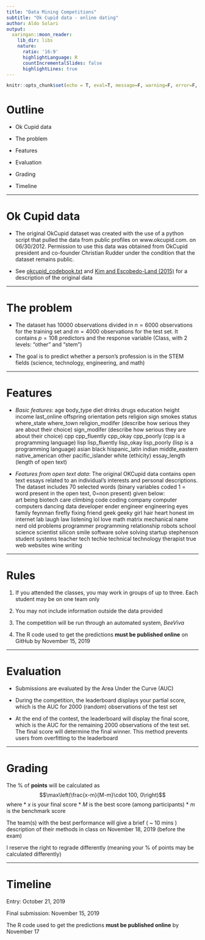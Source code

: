 ```yaml
---
title: "Data Mining Competitions"
subtitle: "Ok Cupid data - online dating"
author: Aldo Solari
output:
  xaringan::moon_reader:
    lib_dir: libs
    nature:
      ratio: '16:9'
      highlightLanguage: R
      countIncrementalSlides: false
      highlightLines: true   
---
```


```r
knitr::opts_chunk$set(echo = T, eval=T, message=F, warning=F, error=F, comment=NA, cache=F)
```

# Outline

* Ok Cupid data

* The problem

* Features

* Evaluation

* Grading

* Timeline


---

# Ok Cupid data

* The original OkCupid dataset was created with the use of a python script that pulled the data from public profiles on www.okcupid.com. on 06/30/2012. Permission to use this data was obtained from OkCupid president and co-founder Christian Rudder under the condition that the dataset remains public.


* See [okcupid_codebook.txt](https://github.com/rudeboybert/JSE_OkCupid/blob/master/okcupid_codebook.txt) and  [Kim and Escobedo-Land (2015)](https://github.com/rudeboybert/JSE_OkCupid/blob/master/JSE.pdf) for a description of the original data

---

# The problem

* The dataset has 10000 observations divided in $n=6000$ observations for the training set and $m=4000$ observations for the test set. It contains $p=108$ predictors and the response variable (Class, with 2 levels: "other" and "stem")

* The goal is to predict whether a person's profession is in the STEM fields (science, technology, engineering, and math)

---

# Features

* *Basic features*:
age body_type diet drinks drugs education height income last_online offspring orientation pets religion sign smokes status where_state where_town religion_modifer (describe how serious they are about their choice) sign_modifer (describe how serious they are about their choice)
cpp cpp_fluently cpp_okay cpp_poorly (cpp is a programming language) lisp lisp_fluently lisp_okay lisp_poorly (lisp is a programming language) asian black hispanic_latin indian middle_eastern native_american other pacific_islander white (ethicity) essay_length (length of open text)

* *Features from open text data*:
The original OKCupid data contains open text essays related to an individual’s interests and personal descriptions. The dataset includes 70 selected words (binary variables coded 1 = word present in the open text, 0=non present) given below: <br>
art being biotech care climbing code coding company computer computers dancing data developer ender engineer engineering eyes family feynman firefly fixing friend geek geeky girl hair heart honest im internet lab laugh law listening lol love math matrix mechanical name nerd old problems programmer programming relationship robots school science scientist silicon smile software solve solving startup stephenson student systems teacher tech techie technical technology therapist true web websites wine writing

---

# Rules

1. If you attended the classes, you may work in groups of up to three. Each student may be on one team only

2. You may not include information outside the data provided

3. The competition will be run through an automated system, *BeeViva*

4. The R code used to get the predictions __must be published online__ on GitHub by November 15, 2019

---

# Evaluation

* Submissions are evaluated by the Area Under the Curve (AUC)

* During the competition, the leaderboard displays your partial score, which is the AUC for 2000 (random) observations of the test set

* At the end of the contest, the leaderboard will display the final score, which is the AUC for the remaining 2000 observations of the test set. The final score will determine the final winner. This method prevents users from overfitting to the leaderboard

---

# Grading

The % of __points__ will be calculated as
$$\max\left(\frac{x-m}{M-m}\cdot 100, 0\right)$$
 where
* $x$ is your final score
* $M$ is the best score (among participants)
* $m$ is the benchmark score

The team(s) with the best performance will give a brief ( ~ 10 mins ) description of their methods in class on November 18, 2019 (before the exam)

I reserve the right to regrade differently (meaning your % of points may be calculated differently)

---

# Timeline

Entry: October 21, 2019

Final submission: November 15, 2019

The R code used to get the predictions __must be published online__ by November 17



